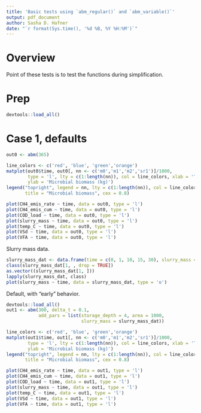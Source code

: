 ```yaml
---
title: 'Basic tests using `abm_regular()` and `abm_variable()`'
output: pdf_document
author: Sasha D. Hafner
date: "`r format(Sys.time(), '%d %B, %Y %H:%M')`"
---
```


# Overview
Point of these tests is to test the functions during simplification.

# Prep

```r
devtools::load_all()
```

# Case 1, defaults

```r
out0 <- abm(365)
```

```r
line_colors <- c('red', 'blue', 'green','orange')
matplot(out0$time, out0[, nn <- c('m0','m1','m2','sr1')]/1000, 
        type = 'l', lty = c(1:length(nn)), col = line_colors, xlab = 'Time (days from 1. Jan)', 
        ylab = 'Microbial biomass (kg)')
legend("topright", legend = nn, lty = c(1:length(nn)), col = line_colors, lwd = 1,
       title = "Microbial biomass", cex = 0.8)
```



```r
plot(CH4_emis_rate ~ time, data = out0, type = 'l')
plot(CH4_emis_cum ~ time, data = out0, type = 'l')
plot(COD_load ~ time, data = out0, type = 'l')
plot(slurry_mass ~ time, data = out0, type = 'l')
plot(temp_C ~ time, data = out0, type = 'l')
plot(VSd ~ time, data = out0, type = 'l')
plot(VFA ~ time, data = out0, type = 'l')
```

Slurry mass data.

```r
slurry_mass_dat <- data.frame(time = c(0, 1, 10, 15, 30), slurry_mass = c(1000, 7000, 2000, 1500, 3000))
class(slurry_mass_dat[1, , drop = TRUE])
as.vector((slurry_mass_dat[1, ]))
lapply(slurry_mass_dat, class)
plot(slurry_mass ~ time, data = slurry_mass_dat, type = 'o')
```

Default, with "early" behavior.

```r
devtools::load_all()
out1 <- abm(300, delta_t = 0.1, 
            add_pars = list(storage_depth = 4, area = 1000, 
                            slurry_mass = slurry_mass_dat))
```

```r
line_colors <- c('red', 'blue', 'green','orange')
matplot(out1$time, out1[, nn <- c('m0','m1','m2','sr1')]/1000, 
        type = 'l', lty = c(1:length(nn)), col = line_colors, xlab = 'Time (days from 1. Jan)', 
        ylab = 'Microbial biomass (kg)')
legend("topright", legend = nn, lty = c(1:length(nn)), col = line_colors, lwd = 1,
       title = "Microbial biomass", cex = 0.8)
```

```r
plot(CH4_emis_rate ~ time, data = out1, type = 'l')
plot(CH4_emis_cum ~ time, data = out1, type = 'l')
plot(COD_load ~ time, data = out1, type = 'l')
plot(slurry_mass ~ time, data = out1, type = 'l')
plot(temp_C ~ time, data = out1, type = 'l')
plot(VSd ~ time, data = out1, type = 'l')
plot(VFA ~ time, data = out1, type = 'l')
```




